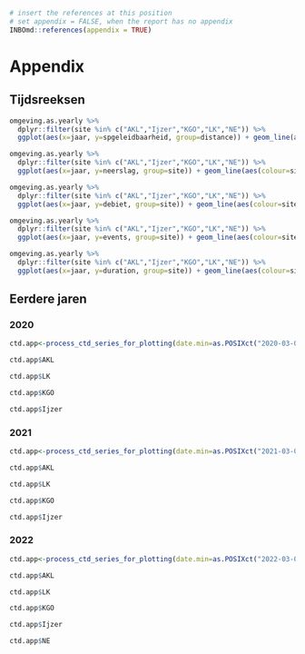 ```r
# insert the references at this position
# set appendix = FALSE, when the report has no appendix
INBOmd::references(appendix = TRUE)
```

# Appendix

## Tijdsreeksen

```r
omgeving.as.yearly %>% 
  dplyr::filter(site %in% c("AKL","Ijzer","KGO","LK","NE")) %>%
  ggplot(aes(x=jaar, y=spgeleidbaarheid, group=distance)) + geom_line(aes(colour=distance)) + geom_point(aes(colour=distance)) + facet_wrap(facets = ~ site, scales="free_y") + theme_bw() + ylab("gemiddelde spec. geleidbaarheid (mS/cm)")
```

```r
omgeving.as.yearly %>% 
  dplyr::filter(site %in% c("AKL","Ijzer","KGO","LK","NE")) %>%
  ggplot(aes(x=jaar, y=neerslag, group=site)) + geom_line(aes(colour=site)) + geom_point(aes(colour=site)) + theme_bw() + ylab("gemiddelde neerslag (mm)")
```

```r
omgeving.as.yearly %>% 
  dplyr::filter(site %in% c("AKL","Ijzer","KGO","LK","NE")) %>%
  ggplot(aes(x=jaar, y=debiet, group=site)) + geom_line(aes(colour=site)) + geom_point(aes(colour=site)) + theme_bw() + ylab("afvoer m³/s")
```

```r
omgeving.as.yearly %>% 
  dplyr::filter(site %in% c("AKL","Ijzer","KGO","LK","NE")) %>%
  ggplot(aes(x=jaar, y=events, group=site)) + geom_line(aes(colour=site)) + geom_point(aes(colour=site)) + theme_bw() + ylab("aantal events AS")
```

```r
omgeving.as.yearly %>% 
  dplyr::filter(site %in% c("AKL","Ijzer","KGO","LK","NE")) %>%
  ggplot(aes(x=jaar, y=duration, group=site)) + geom_line(aes(colour=site)) + geom_point(aes(colour=site)) + theme_bw() + ylab("duur AS")
```

## Eerdere jaren 

### 2020

```r
ctd.app<-process_ctd_series_for_plotting(date.min=as.POSIXct("2020-03-01 00:00:00", tz="GMT"), date.max=as.POSIXct("2020-05-15 00:00:00", tz="GMT"))
```

```r
ctd.app$AKL
```

```r
ctd.app$LK
```

```r
ctd.app$KGO
```

```r
ctd.app$Ijzer
```

### 2021

```r
ctd.app<-process_ctd_series_for_plotting(date.min=as.POSIXct("2021-03-01 00:00:00", tz="GMT"), date.max=as.POSIXct("2021-05-15 00:00:00", tz="GMT"))
```

```r
ctd.app$AKL
```

```r
ctd.app$LK
```

```r
ctd.app$KGO
```

```r
ctd.app$Ijzer
```

### 2022

```r
ctd.app<-process_ctd_series_for_plotting(date.min=as.POSIXct("2022-03-01 00:00:00", tz="GMT"), date.max=as.POSIXct("2022-05-15 00:00:00", tz="GMT"))
```

```r
ctd.app$AKL
```

```r
ctd.app$LK
```

```r
ctd.app$KGO
```

```r
ctd.app$Ijzer
```

```r
ctd.app$NE
```